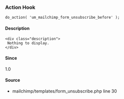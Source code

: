 
<UMBreadCrumb type="action"/>

### Action Hook    
    
```
do_action( 'um_mailchimp_form_unsubscribe_before' );
```

#### Description
    <div class="description">
     Nothing to display.
    </div>

#### Since
<div class="description">
1.0
</div>

#### Source
  - <Link href="https://github.com/ultimatemember/mailchimp/tree/2.4.0/templates/form_unsubscribe.php#L30">mailchimp/templates/form_unsubscribe.php</Link> <Link href="https://github.com/ultimatemember/mailchimp/tree/2.4.0/templates/form_unsubscribe.php#L30">line 30</Link>

